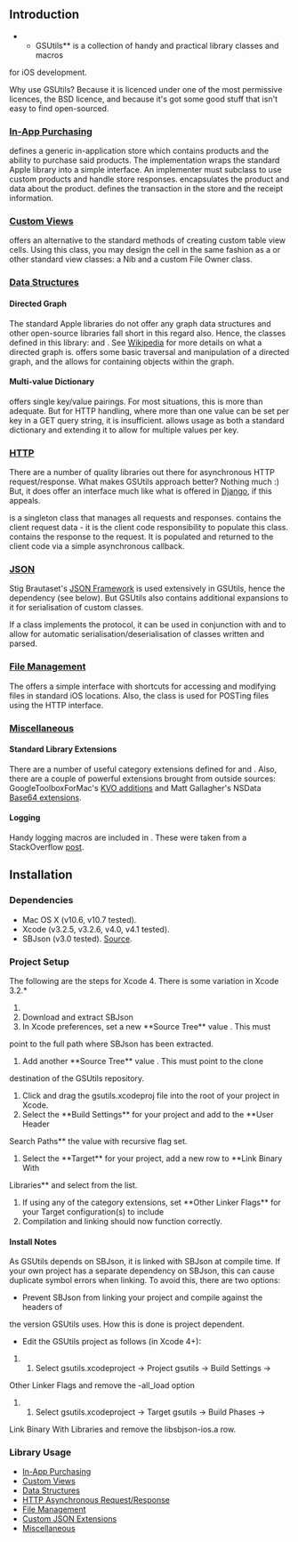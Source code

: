 == Introduction ==

**GSUtils** is a collection of handy and practical library classes and macros
for iOS development.

Why use GSUtils? Because it is licenced under one of the most permissive
licences, the BSD licence, and because it's got some good stuff that isn't
easy to find open-sourced.

=== [[Store|In-App Purchasing]] ===

{{{GSStore}}} defines a generic in-application store which contains products and
the ability to purchase said products. The implementation wraps the standard
Apple library into a simple interface. An implementer must subclass to
use custom products and handle store responses. {{{GSStoreProduct}}} encapsulates
the product and data about the product. {{{GSStoreTransaction}}} defines the 
transaction in the store and the receipt information.

=== [[CustomView|Custom Views]] ===

{{{GSTableViewCell}}} offers an alternative to the standard methods of creating
custom table view cells. Using this class, you may design the cell in the same
fashion as a {{{UIView}}} or other standard view classes: a Nib and a custom File
Owner class.

=== [[DataStructures|Data Structures]] ===

==== Directed Graph ====

The standard Apple libraries do not offer any graph data structures and other
open-source libraries fall short in this regard also. Hence, the classes
defined in this library: {{{GSDirectedGraph}}} and {{{GSGraphNode}}}. 
See [[http://en.wikipedia.org/wiki/Directed_graph|Wikipedia]] for more details
on what a directed graph is.
{{{GSDirectedGraph}}} offers some basic traversal and manipulation of a directed
graph, and the {{{GSGraphNode}}} allows for containing objects within the graph.

==== Multi-value Dictionary ====

{{{NSDictionary}}} offers single key/value pairings. For most situations, this is
more than adequate. But for HTTP handling, where more than one value can be
set per key in a GET query string, it is insufficient. 
{{{GSMultiValueDictionary}}} allows usage
as both a standard dictionary and extending it to allow for multiple values
per key.

=== [[HTTP|HTTP]] ===

There are a number of quality libraries out there for asynchronous HTTP
request/response. What makes GSUtils approach better? Nothing much :)
But, it does offer an interface much like what is offered in [[http://docs.djangoproject.com/en/1.2/ref/request-response/|Django]], if this appeals.

{{{GSServerController}}} is a singleton class that manages all requests and
responses. {{{GSHTTPRequest}}} contains the client request data - it is the client
code responsibility to populate this class. {{{GSHTTPResponse}}} contains the
response to the request. It is populated and returned to the client code via
a simple asynchronous callback.

=== [[Json|JSON]] ===

Stig Brautaset's [[http://stig.github.com/json-framework/|JSON Framework]] is
used extensively in GSUtils, hence the dependency (see below). But GSUtils also
contains additional expansions to it for serialisation of custom classes.

If a class implements the {{{GSJsonSerializable}}} protocol, it can be used in
conjunction with {{{GSJsonParser}}} and {{{GSJsonWriter}}} to allow for
automatic serialisation/deserialisation of classes written and parsed.

=== [[Files|File Management]] ===

The {{{GSFileManager}}} offers a simple interface with shortcuts for accessing and
modifying files in standard iOS locations. Also, the {{{GSFile}}} class is used for
POSTing files using the HTTP interface.

=== [[Misc|Miscellaneous]] ===

==== Standard Library Extensions ====
There are a number of useful category extensions defined for
{{{NSMutableDictionary}}} and {{{NSURL}}}. Also, there are a couple of powerful extensions
brought from outside sources: GoogleToolboxForMac's [[http://code.google.com/p/google-toolbox-for-mac|KVO additions]]
and Matt Gallagher's NSData [[http://cocoawithlove.com/2009/06/base64-encoding-options-on-mac-and.html|Base64 extensions]].

==== Logging ====

Handy logging macros are included in {{{GSLogging}}}. These were taken
from a StackOverflow [[http://stackoverflow.com/questions/969130/nslog-tips-and-tricks|post]].

== Installation ==

=== Dependencies ===

* Mac OS X (v10.6, v10.7 tested).
* Xcode (v3.2.5, v3.2.6, v4.0, v4.1 tested).
* SBJson (v3.0 tested). [[http://stig.github.com/json-framework/|Source]].

=== Project Setup ===

The following are the steps for Xcode 4. There is some variation in Xcode 3.2.*

# {{{hg clone https://bitbucket.org/sbreatnach/gsutils}}}
# Download and extract SBJson
# In Xcode preferences, set a new **Source Tree** value {{{JSONLIB_SRC}}}. This must
point to the full path where SBJson has been extracted.
# Add another **Source Tree** value {{{GSUTILS_SRC}}}. This must point to the clone
destination of the GSUtils repository.
# Click and drag the gsutils.xcodeproj file into the root of your project in Xcode.
# Select the **Build Settings** for your project and add to the **User Header
Search Paths** the value {{{$(GSUTILS_SRC)}}} with recursive flag set.
# Select the **Target** for your project, add a new row to **Link Binary With
Libraries** and select {{{libgsutils.a}}} from the list.
# If using any of the category extensions, set **Other Linker Flags** for your Target configuration(s) to include {{{-all_load}}}
# Compilation and linking should now function correctly.

==== Install Notes ====

As GSUtils depends on SBJson, it is linked with SBJson at compile time. If your
own project has a separate dependency on SBJson, this can cause duplicate symbol
errors when linking. To avoid this, there are two options: 

* Prevent SBJson from linking your project and compile against the headers of 
the version GSUtils uses. How this is done is project dependent.

* Edit the GSUtils project as follows (in Xcode 4+):
## Select gsutils.xcodeproject -> Project gsutils -> Build Settings -> 
Other Linker Flags and remove the -all_load option
## Select gsutils.xcodeproject -> Target gsutils -> Build Phases -> 
Link Binary With Libraries and remove the libsbjson-ios.a row.

=== Library Usage ===

* [[Store|In-App Purchasing]]
* [[CustomView|Custom Views]]
* [[DataStructures|Data Structures]]
* [[HTTP|HTTP Asynchronous Request/Response]]
* [[Files|File Management]]
* [[Json|Custom JSON Extensions]]
* [[Misc|Miscellaneous]]
